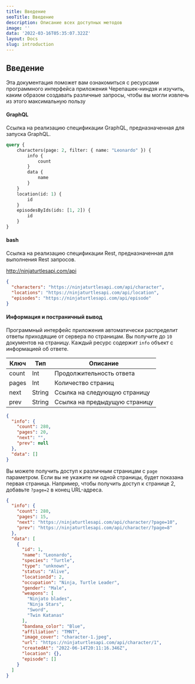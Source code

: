 ```yaml
---
title: Введение
seoTitle: Введение
description: Описание всех доступных методов
image: ''
data: '2022-03-16T05:35:07.322Z'
layout: Docs
slug: introduction
---
```


## Введение

Эта документация поможет вам ознакомиться с ресурсами программного интерфейса приложения Черепашек-ниндзя и изучить,
каким образом создавать различные запросы, чтобы вы могли извлечь из этого максимальную пользу

#### GraphQL
Ссылка на реализацию спецификации GraphQL, предназначенная для запуска GraphQL.

```graphql
query {
    characters(page: 2, filter: { name: "Leonardo" }) {
        info {
            count
        }
        data {
            name
        }
    }
    location(id: 1) {
        id
    }
    episodesByIds(ids: [1, 2]) {
        id
    }
}
```
#### bash
Ссылка на реализацию спецификации Rest, предназначенная для выполнения Rest запросов.

http://ninjaturtlesapi.com/api

```json
{
  "characters": "https://ninjaturtlesapi.com/api/character",
  "locations": "https://ninjaturtlesapi.com/api/location",
  "episodes": "https://ninjaturtlesapi.com/api/episode"
}
```
#### Информация и постраничный вывод
Программный интерфейс приложения автоматически распределит ответы приходящие от сервера по страницам. Вы получите до `10` документов на страницу. Каждый ресурс содержит  `info`  объект с информацией об ответе.

| Ключ  | Тип    | Описание                      |
|-------|--------|-------------------------------|
| count | Int    | Продолжительность ответа      |,
| pages | Int    | Количество страниц            |,
| next  | String | Ссылка на следующую страницу  |,
| prev  | String | Ссылка на предыдущую страницу |

```json
{
  "info": {
    "count": 280,
    "pages": 20,
    "next": "",
    "prev": null
  },
  "data": []
}
```
Вы можете получить доступ к различным страницам с  `page`  параметром.
Если вы не укажите ни одной страницы, будет показана
первая страница.
Например, чтобы получить доступ к странице 2, добавьте  `?page=2` в конец URL-адреса.

```json
{
  "info": {
    "count": 280,
    "pages": 15,
    "next": "https://ninjaturtlesapi.com/api/character/?page=10",
    "prev": "https://ninjaturtlesapi.com/api/character/?page=8"
  },
  "data": [
    {
      "id": 1,
      "name": "Leonardo",
      "species": "Turtle",
      "type": "unknown",
      "status": "Alive",
      "locationId": 2,
      "occupation": "Ninja, Turtle Leader",
      "gender": "Male",
      "weapons": [
        "Ninjato blades",
        "Ninja Stars",
        "Sword",
        "Twin Katanas"
      ],
      "bandana_color": "Blue",
      "affiliation": "TMNT",
      "image_cover": "character-1.jpeg",
      "url": "https://ninjaturtlesapi.com/api/character/1",
      "createdAt": "2022-06-14T20:11:16.346Z",
      "location": {},
      "episode": []
    }
  ]
}
```
